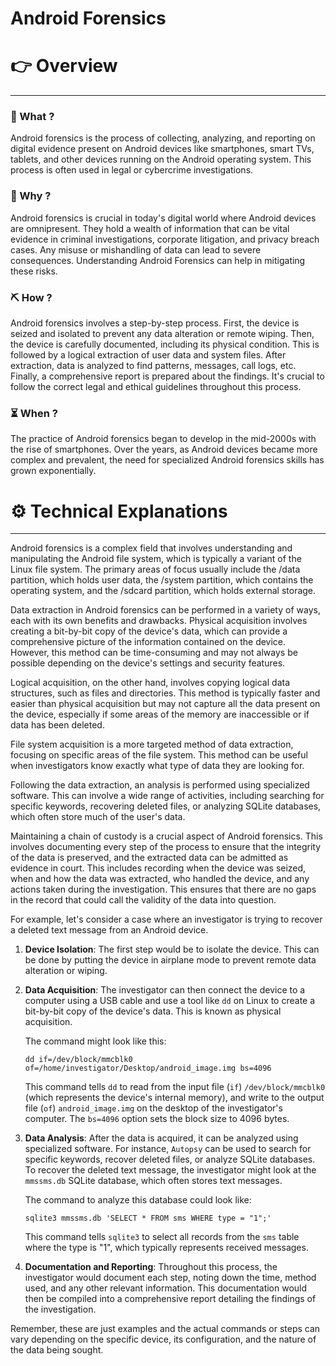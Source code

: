 # Android Forensics


# 👉 Overview

---

### 👀 What ?

Android forensics is the process of collecting, analyzing, and reporting on digital evidence present on Android devices like smartphones, smart TVs, tablets, and other devices running on the Android operating system. This process is often used in legal or cybercrime investigations.


### 🧐 Why ?

Android forensics is crucial in today's digital world where Android devices are omnipresent. They hold a wealth of information that can be vital evidence in criminal investigations, corporate litigation, and privacy breach cases. Any misuse or mishandling of data can lead to severe consequences. Understanding Android Forensics can help in mitigating these risks.


### ⛏️ How ?

Android forensics involves a step-by-step process. First, the device is seized and isolated to prevent any data alteration or remote wiping. Then, the device is carefully documented, including its physical condition. This is followed by a logical extraction of user data and system files. After extraction, data is analyzed to find patterns, messages, call logs, etc. Finally, a comprehensive report is prepared about the findings. It's crucial to follow the correct legal and ethical guidelines throughout this process.


### ⏳ When ?

The practice of Android forensics began to develop in the mid-2000s with the rise of smartphones. Over the years, as Android devices became more complex and prevalent, the need for specialized Android forensics skills has grown exponentially.


# ⚙️ Technical Explanations

---

Android forensics is a complex field that involves understanding and manipulating the Android file system, which is typically a variant of the Linux file system. The primary areas of focus usually include the /data partition, which holds user data, the /system partition, which contains the operating system, and the /sdcard partition, which holds external storage.

Data extraction in Android forensics can be performed in a variety of ways, each with its own benefits and drawbacks. Physical acquisition involves creating a bit-by-bit copy of the device's data, which can provide a comprehensive picture of the information contained on the device. However, this method can be time-consuming and may not always be possible depending on the device's settings and security features.

Logical acquisition, on the other hand, involves copying logical data structures, such as files and directories. This method is typically faster and easier than physical acquisition but may not capture all the data present on the device, especially if some areas of the memory are inaccessible or if data has been deleted.

File system acquisition is a more targeted method of data extraction, focusing on specific areas of the file system. This method can be useful when investigators know exactly what type of data they are looking for.

Following the data extraction, an analysis is performed using specialized software. This can involve a wide range of activities, including searching for specific keywords, recovering deleted files, or analyzing SQLite databases, which often store much of the user's data.

Maintaining a chain of custody is a crucial aspect of Android forensics. This involves documenting every step of the process to ensure that the integrity of the data is preserved, and the extracted data can be admitted as evidence in court. This includes recording when the device was seized, when and how the data was extracted, who handled the device, and any actions taken during the investigation. This ensures that there are no gaps in the record that could call the validity of the data into question.

For example, let's consider a case where an investigator is trying to recover a deleted text message from an Android device.

1. **Device Isolation**: The first step would be to isolate the device. This can be done by putting the device in airplane mode to prevent remote data alteration or wiping.
2. **Data Acquisition**: The investigator can then connect the device to a computer using a USB cable and use a tool like `dd` on Linux to create a bit-by-bit copy of the device's data. This is known as physical acquisition.
    
    The command might look like this:
    
    ```
    dd if=/dev/block/mmcblk0 of=/home/investigator/Desktop/android_image.img bs=4096
    
    ```
    
    This command tells `dd` to read from the input file (`if`) `/dev/block/mmcblk0` (which represents the device's internal memory), and write to the output file (`of`) `android_image.img` on the desktop of the investigator's computer. The `bs=4096` option sets the block size to 4096 bytes.
    
3. **Data Analysis**: After the data is acquired, it can be analyzed using specialized software. For instance, `Autopsy` can be used to search for specific keywords, recover deleted files, or analyze SQLite databases. To recover the deleted text message, the investigator might look at the `mmssms.db` SQLite database, which often stores text messages.
    
    The command to analyze this database could look like:
    
    ```
    sqlite3 mmssms.db 'SELECT * FROM sms WHERE type = "1";'
    
    ```
    
    This command tells `sqlite3` to select all records from the `sms` table where the type is "1", which typically represents received messages.
    
4. **Documentation and Reporting**: Throughout this process, the investigator would document each step, noting down the time, method used, and any other relevant information. This documentation would then be compiled into a comprehensive report detailing the findings of the investigation.

Remember, these are just examples and the actual commands or steps can vary depending on the specific device, its configuration, and the nature of the data being sought.
